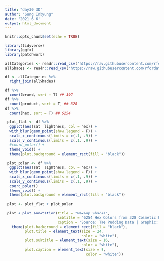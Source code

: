 ```yaml
---
title: "day30 3D"
author: "Sung Inkyung"
date: '2021 6 6'
output: html_document
---
```


```r
knitr::opts_chunk$set(echo = TRUE)
```

```r
library(tidyverse)
library(ggfx)
library(patchwork)
```


```r
allCategories <- readr::read_csv('https://raw.githubusercontent.com/rfordatascience/tidytuesday/master/data/2021/2021-03-30/allCategories.csv')
allShades <- readr::read_csv('https://raw.githubusercontent.com/rfordatascience/tidytuesday/master/data/2021/2021-03-30/allShades.csv')


```


```r
df <- allCategories %>% 
  right_join(allShades)

df %>% 
  count(brand, sort = T) ## 107
df %>% 
  count(product, sort = T) ## 328
df %>% 
  count(hex, sort = T) ## 6254
  
 plot_flat <- df %>% 
  ggplot(aes(sat, lightness, col = hex)) +
  with_blur(geom_point(show.legend = F)) +
  scale_x_continuous(limits = c(.1, .9)) +
  scale_y_continuous(limits = c(.1, .9)) +
  #coord_polar() +
  theme_void() +
  theme(plot.background = element_rect(fill = "black"))
 
 plot_polar <- df %>% 
  ggplot(aes(sat, lightness, col = hex)) +
  with_blur(geom_point(show.legend = F)) +
  scale_x_continuous(limits = c(.1, .9)) +
  scale_y_continuous(limits = c(.1, .9)) +
  coord_polar() +
  theme_void() +
  theme(plot.background = element_rect(fill = "black"))
 
 plot <- plot_flat + plot_polar
 
 plot + plot_annotation(title = "Makeup Shades",
                        subtitle = "6254 Hex Colors from 328 Cosmetic Products out of 107 Foundation Brands, ",
                        caption = "Source: The Pudding Data | Graphic: Sung Inkyung") &
   theme(plot.background = element_rect(fill = "black"),
         plot.title = element_text(size = 24, 
                                   color = "white"),
         plot.subtitle = element_text(size = 16, 
                                   color = "white"),
         plot.caption = element_text(size = 9,
                                     color = "white"))
```

